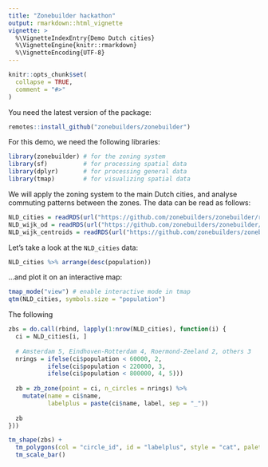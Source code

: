 ```yaml
---
title: "Zonebuilder hackathon"
output: rmarkdown::html_vignette
vignette: >
  %\VignetteIndexEntry{Demo Dutch cities}
  %\VignetteEngine{knitr::rmarkdown}
  %\VignetteEncoding{UTF-8}
---
```

  
```r
knitr::opts_chunk$set(
  collapse = TRUE,
  comment = "#>"
)
```

You need the latest version of the package:
  
```r
remotes::install_github("zonebuilders/zonebuilder")
```


For this demo, we need the following libraries:


```r
library(zonebuilder) # for the zoning system
library(sf)          # for processing spatial data
library(dplyr)       # for processing general data
library(tmap)        # for visualizing spatial data
```


We will apply the zoning system to the main Dutch cities, and analyse commuting patterns between the zones. The data can be read as follows:


```r
NLD_cities = readRDS(url("https://github.com/zonebuilders/zonebuilder/releases/download/0.0.1/NLD_cities.Rds"))
NLD_wijk_od = readRDS(url("https://github.com/zonebuilders/zonebuilder/releases/download/0.0.1/NLD_wijk_od.Rds"))
NLD_wijk_centroids = readRDS(url("https://github.com/zonebuilders/zonebuilder/releases/download/0.0.1/NLD_wijk_centroids.Rds"))
```

Let's take a look at the `NLD_cities` data:

```r
NLD_cities %>% arrange(desc(population))
```

...and plot it on an interactive map:

```r
tmap_mode("view") # enable interactive mode in tmap
qtm(NLD_cities, symbols.size = "population")
```


The following 


```r
zbs = do.call(rbind, lapply(1:nrow(NLD_cities), function(i) {
  ci = NLD_cities[i, ]
  
  # Amsterdam 5, Eindhoven-Rotterdam 4, Roermond-Zeeland 2, others 3 
  nrings = ifelse(ci$population < 60000, 2,
           ifelse(ci$population < 220000, 3,
           ifelse(ci$population < 800000, 4, 5)))
  
  zb = zb_zone(point = ci, n_circles = nrings) %>% 
    mutate(name = ci$name,
           labelplus = paste(ci$name, label, sep = "_"))
  
  zb
}))
```


```r
tm_shape(zbs) +
  tm_polygons(col = "circle_id", id = "labelplus", style = "cat", palette = "YlOrBr") + 
  tm_scale_bar()
```

